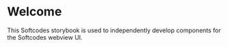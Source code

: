
<Meta title="Welcome" />

# Welcome

This Softcodes storybook is used to independently develop components for the Softcodes webview UI.
